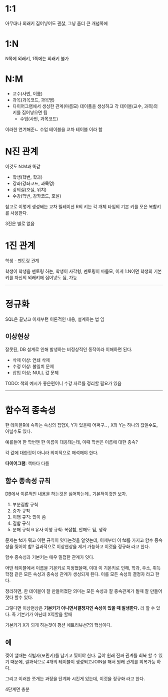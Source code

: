 # 1:1
아무대나 외래키 집어넣어도 괜찮, 그냥 좀더 큰 개념쪽에

# 1:N
N쪽에 외래키, 1쪽에는 외래키 불가

# N:M
* 교수(사번, 이름)
* 과목(과목코드, 과목명)
* 다이어그램에서 생성한 관계(마름모) 테이플을 생성하고 각 테이블(교수, 과목)의 키를 집어넣으면 됨
  * 수업(사번, 과목코드)

이러한 연겨해준ㄴ 수업 테이블을 교차 테이블 이라 함


# N진 관계
이것도 N:M과 똑같
* 학생(학번, 학과)
* 강좌(강좌코드, 과목명)
* 강의실(호실, 위치)
* 수강(학번, 강좌코드, 호실)

참고로 이렇게 생성돼는 교차 릴레이션 R의 키는 각 개체 타입의 기본 키를 모은 복합키를 사용한다.

3진은 별로 없음

# 1진 관계
학생 - 멘토링 관계

학생이 학생을 멘토링 하는,  학생이 사각형, 멘토링이 마름모,  이게 1:N이면 학생의 기본키를 자신의 외래키에 집어넣도 됨, 가능

***

# 정규화
SQL은 끝났고 이제부턴 이론적인 내용, 설계하는 법 임

## 이상현상
잘못된, DB 설계로 인해 발생하는 비정상적인 동작이라 이해하면 된다.

* 삭제 이상: 연쇄 삭제
* 수정 이상: 불일치 문제
* 삽입 이상; NULL 값 문제

TODO: 책의 예시가 좋은편이니 수강 자료를 정리할 필요가 있음

***

# 함수적 종속성
한 테이블R에 속하는 속성의 집합X, Y가 있을때 어쩌구.. , X와 Y는 하나의 값일수도, 아닐수도 있다.

예를들어 한 학번엔 한 이름이 대응돼는데, 이때 학번은 이름에 대한 종속?

각 값에 대한것이 아니라 의미적으로 해석해야 한다.

**다이어그램**: 책마다 다름

## 함수 종속성 규칙
DB에서 이론적인 내용을 하는것은 싫어하는데.. 기본적이것만 보자.

1. 부분집합 규칙
2. 증가 규칙
3. 이행 규칙: 많이 씀
4. 결합 규칙
5. 분해 규칙
6 유사 이행 규칙: 복잡함, 안해도 됨, 생략

문제는 fd가 뭐고 이런 규칙이 잇다는것을 알앗는데, 이제부터 이 fd를 가지고 함수 종속성을 찢어야 함? 결과적으로 이상현상을 제거 가능하고 이것을 정규화 라고 한다.

함수 종속성과 기본키는 매우 밀접한 관계가 잇다.


어떤 테이블에서 이름을 기본키로 지정했을때, 이대 이 기본키로 인해, 학과, 주소, 취득학점 같은 모든 속성과 종속성 관계가 생성되게 된다. 이를 모든 속성의 결정자 라고 한다.

정리하면, 한 테이블이 잘 만들어졌단 의미는 모든 속성과 잘 종속관계가 될때 잘 만들어 졋다 할수 있다.

그렇다면 이상현상은 **기본키가 아니면서결정자인 속성이 있을 때 발생한다.** 라 할 수 있다. 즉 기본키가 아닌데 X역할을 할때

기본키가 X가 되게 하는것이 펑션 에트리뷰선?의 핵심이다.

## 예
찢어 낼때는 식별자(포린키)를 남기고 찢어야 한다. 글야 원래 진짜 관계를 회복 할 수 있기 때문에, 결과적으로 4개의 테이블이 생성되고JOIN을 해서 원래 관계를 회복가능 하다.

그리고 이러한 쪼개는 과정을 단계화 시킨게 있는데, 이것을 정규화 라고 한다.

4단계면 충분

